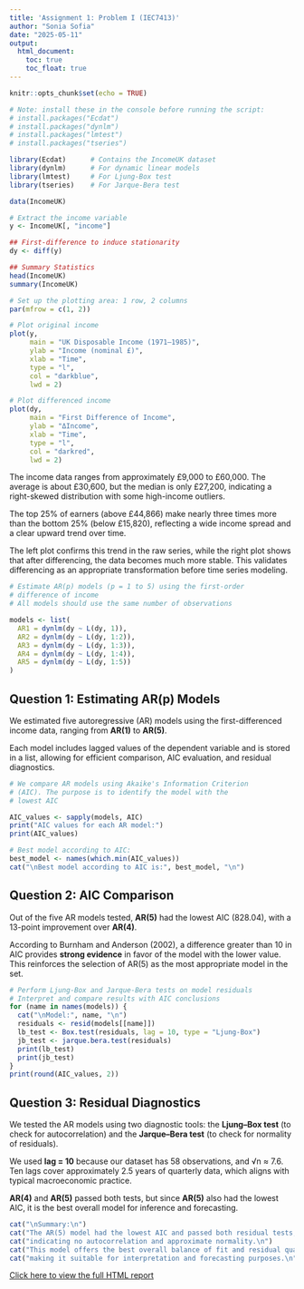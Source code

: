 ```yaml
---
title: 'Assignment 1: Problem I (IEC7413)'
author: "Sonia Sofia"
date: "2025-05-11"
output:
  html_document:
    toc: true
    toc_float: true
---
```


```r
knitr::opts_chunk$set(echo = TRUE)
```

```r
# Note: install these in the console before running the script:
# install.packages("Ecdat")
# install.packages("dynlm")
# install.packages("lmtest")
# install.packages("tseries")

library(Ecdat)      # Contains the IncomeUK dataset
library(dynlm)      # For dynamic linear models
library(lmtest)     # For Ljung-Box test
library(tseries)    # For Jarque-Bera test
```

```r
data(IncomeUK)

# Extract the income variable
y <- IncomeUK[, "income"]

## First-difference to induce stationarity
dy <- diff(y)

## Summary Statistics
head(IncomeUK)
summary(IncomeUK)

# Set up the plotting area: 1 row, 2 columns
par(mfrow = c(1, 2))

# Plot original income
plot(y,
     main = "UK Disposable Income (1971–1985)",
     ylab = "Income (nominal £)",
     xlab = "Time",
     type = "l",
     col = "darkblue",
     lwd = 2)

# Plot differenced income
plot(dy,
     main = "First Difference of Income",
     ylab = "ΔIncome",
     xlab = "Time",
     type = "l",
     col = "darkred",
     lwd = 2)
```

The income data ranges from approximately £9,000 to £60,000. The average is about £30,600, but the median is only £27,200, indicating a right-skewed distribution with some high-income outliers.

The top 25% of earners (above £44,866) make nearly three times more than the bottom 25% (below £15,820), reflecting a wide income spread and a clear upward trend over time.

The left plot confirms this trend in the raw series, while the right plot shows that after differencing, the data becomes much more stable. This validates differencing as an appropriate transformation before time series modeling.

```r
# Estimate AR(p) models (p = 1 to 5) using the first-order 
# difference of income
# All models should use the same number of observations

models <- list(
  AR1 = dynlm(dy ~ L(dy, 1)),
  AR2 = dynlm(dy ~ L(dy, 1:2)),
  AR3 = dynlm(dy ~ L(dy, 1:3)),
  AR4 = dynlm(dy ~ L(dy, 1:4)),
  AR5 = dynlm(dy ~ L(dy, 1:5))
)
```

## Question 1: Estimating AR(p) Models
We estimated five autoregressive (AR) models using the first-differenced income data, ranging from **AR(1)** to **AR(5)**.

Each model includes lagged values of the dependent variable and is stored in a list, allowing for efficient comparison, AIC evaluation, and residual diagnostics.

```r
# We compare AR models using Akaike's Information Criterion 
# (AIC). The purpose is to identify the model with the 
# lowest AIC

AIC_values <- sapply(models, AIC)
print("AIC values for each AR model:")
print(AIC_values)

# Best model according to AIC:
best_model <- names(which.min(AIC_values))
cat("\nBest model according to AIC is:", best_model, "\n")
```
## Question 2: AIC Comparison
Out of the five AR models tested, **AR(5)** had the lowest AIC (828.04), with a 13-point improvement over **AR(4)**. 

According to Burnham and Anderson (2002), a difference greater than 10 in AIC provides **strong evidence** in favor of the model with the lower value. This reinforces the selection of AR(5) as the most appropriate model in the set.

```r
# Perform Ljung-Box and Jarque-Bera tests on model residuals
# Interpret and compare results with AIC conclusions
for (name in names(models)) {
  cat("\nModel:", name, "\n")
  residuals <- resid(models[[name]])
  lb_test <- Box.test(residuals, lag = 10, type = "Ljung-Box")
  jb_test <- jarque.bera.test(residuals)
  print(lb_test)
  print(jb_test)
}
print(round(AIC_values, 2))
```

## Question 3: Residual Diagnostics
We tested the AR models using two diagnostic tools: the **Ljung–Box test** (to check for autocorrelation) and the **Jarque–Bera test** (to check for normality of residuals).

We used **lag = 10** because our dataset has 58 observations, and √n ≈ 7.6. Ten lags cover approximately 2.5 years of quarterly data, which aligns with typical macroeconomic practice.

**AR(4)** and **AR(5)** passed both tests, but since **AR(5)** also had the lowest AIC, it is the best overall model for inference and forecasting.

```r
cat("\nSummary:\n")
cat("The AR(5) model had the lowest AIC and passed both residual tests,\n")
cat("indicating no autocorrelation and approximate normality.\n")
cat("This model offers the best overall balance of fit and residual quality,\n")
cat("making it suitable for interpretation and forecasting purposes.\n")
```

[Click here to view the full HTML report](assignment1_problem1.html)
